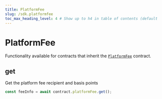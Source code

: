 ```yaml
---
title: PlatformFee
slug: /sdk.platformfee
toc_max_heading_level: 4 # Show up to h4 in table of contents (default is up to h3)
---
```


# PlatformFee

Functionality available for contracts that inherit the [`PlatformFee`](/contracts/PlatformFee) contract.

## get

Get the platform fee recipient and basis points

```javascript
const feeInfo = await contract.platformFee.get();
```
